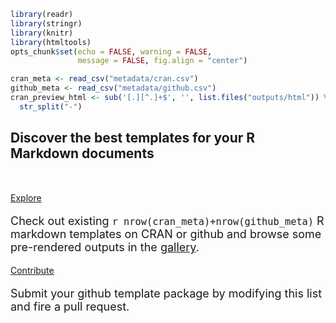 ```r
library(readr)
library(stringr)
library(knitr)
library(htmltools)
opts_chunk$set(echo = FALSE, warning = FALSE, 
               message = FALSE, fig.align = "center")
```

```r
cran_meta <- read_csv("metadata/cran.csv")
github_meta <- read_csv("metadata/github.csv")
cran_preview_html <- sub('[.][^.]+$', '', list.files("outputs/html")) %>%
  str_split("-")

```
</div>
<div class="jumbotron">
<div class="container-fluid main-container">
<h2 class="text-center">Discover the best <strong>templates</strong> for your <strong class="text-primary">R Markdown</strong> documents</h2>
<div class="row" style="margin-top: 50px">
<div class="col-sm-2"></div>
<div class="col-sm-4">
<div class="text-justify">
<a href="gallery.html" class="btn btn-success btn-lg btn-block"><i class="fa fa-search"></i> Explore</a><br>
<p style="font-size: 18px;">Check out existing `r nrow(cran_meta)+nrow(github_meta)` R markdown templates on CRAN or github and browse some pre-rendered outputs in the <a href="gallery.html">gallery</a>. </p>
</div>
</div>
<div class="col-sm-4">
<div class="text-justify">
<a href="https://github.com/rmdtemplates/rmdtemplates.github.io/edit/master/metadata/github.csv" class="btn btn-info btn-lg btn-block"><i class="fa fa-pencil-square-o"></i> Contribute</a><br>
<p style="font-size: 18px;">Submit your github template package by modifying this list and fire a pull request. </p>
</div>
</div>

</div>
</div>
</div>

<div class="container-fluid main-container">


